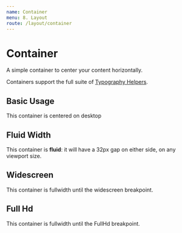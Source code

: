 ```yaml
---
name: Container
menu: 8. Layout
route: /layout/container
---
```



# Container


<PropsTable of={Container} />

A simple container to center your content horizontally.

Containers support the full suite of [Typography Helpers](/bulma/typography).

## Basic Usage

<Playground>
  <Container>
    <div style={{backgroundColor: 'lightblue'}}>This container is centered on desktop</div>
  </Container>
</Playground>

## Fluid Width

<Playground>
  <Container fluid>
    <div style={{backgroundColor: 'lightblue'}}> 
      This container is <strong>fluid</strong>: it will have a 32px gap on either side, on any
  viewport size.
    </div>
  </Container>
</Playground>

## Widescreen

<Playground>
  <Container fluid>
    <div style={{backgroundColor: 'lightblue'}}>
      This container is fullwidth until the widescreen breakpoint.
    </div>
  </Container>
</Playground>

## Full Hd

<Playground>
  <Container fullHd>
    <div style={{backgroundColor: 'lightblue'}}>
      This container is fullwidth until the FullHd breakpoint.
    </div>
  </Container>
</Playground>
